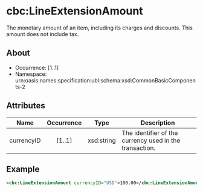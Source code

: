 # cbc:LineExtensionAmount

The monetary amount of an item, including its charges and discounts. This amount does not include tax.

## About

- Occurrence: [1..1]
- Namespace: urn:oasis:names:specification:ubl:schema:xsd:CommonBasicComponents-2

## Attributes

| Name        | Occurrence | Type        | Description                                            |
|-------------|:----------:|-------------|--------------------------------------------------------|
| currencyID  |   [1..1]   | xsd:string  | The identifier of the currency used in the transaction. |

## Example

```xml
<cbc:LineExtensionAmount currencyID="USD">100.00</cbc:LineExtensionAmount>
